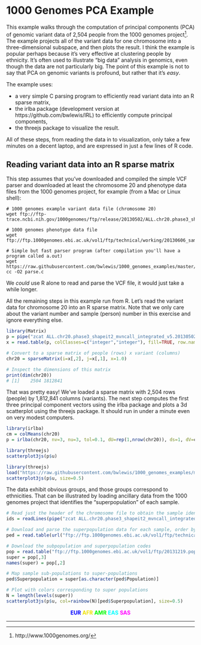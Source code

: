 # 1000 Genomes PCA Example

This example walks through the computation of principal components (PCA) of genomic
variant data of 2,504 people from the 1000 genomes project[^1].
The example projects all of the variant
data for one chromosome into a three-dimensional subspace, and then plots
the result. I think the example is popular perhaps because it's very effective at clustering people by ethnicity. It's often used to illustrate "big data" analysis in genomics, even though the data are not particularly big. The point of this example is not to say that PCA on genomic variants is profound, but rather that it's _easy_.

[^1]: http://www.1000genomes.org/


The example uses:

- a very simple C parsing program to efficiently read variant data into an R sparse matrix,
- the irlba package (development version at https://github.com/bwlewis/IRL) to efficiently compute principal components,
- the threejs package to visualize the result.

All of these steps, from reading the data in to visualization, only take a few
minutes on a decent laptop, and are expressed in just a few lines of R code.

## Reading variant data into an R sparse matrix

This step assumes that you've downloaded and compiled the simple VCF parser and
downloaded at least the chromosome 20 and phenotype data files from the 1000
genomes project, for example (from a Mac or Linux shell):
```
# 1000 genomes example variant data file (chromosome 20)
wget ftp://ftp-trace.ncbi.nih.gov/1000genomes/ftp/release/20130502/ALL.chr20.phase3_shapeit2_mvncall_integrated_v5.20130502.genotypes.vcf.gz

# 1000 genomes phenotype data file
wget ftp://ftp.1000genomes.ebi.ac.uk/vol1/ftp/technical/working/20130606_sample_info/20130606_g1k.ped

# Simple but fast parser program (after compilation you'll have a program called a.out)
wget https://raw.githubusercontent.com/bwlewis/1000_genomes_examples/master/parse.c
cc -O2 parse.c
```
We _could_ use R alone to read and parse the VCF file, it would just
take a while longer.

All the remaining steps in this example run from R. Let's read the variant
data for chromosome 20 into an R sparse matrix. Note that we only care about
the variant number and sample (person) number in this exercise and ignore
everything else.
```r
library(Matrix)
p = pipe("zcat ALL.chr20.phase3_shapeit2_mvncall_integrated_v5.20130502.genotypes.vcf.gz  | sed /^#/d  | cut  -f '10-' | ./a.out | cut -f '1-2'")
x = read.table(p, colClasses=c("integer","integer"), fill=TRUE, row.names=NULL)

# Convert to a sparse matrix of people (rows) x variant (columns)
chr20 = sparseMatrix(i=x[,2], j=x[,1], x=1.0)

# Inspect the dimensions of this matrix
print(dim(chr20))
# [1]    2504 1812841
```
That was pretty easy!  We've loaded a sparse matrix with 2,504 rows (people) by
1,812,841 columns (variants).  The next step computes the first three principal
component vectors using the irlba package and plots a 3d
scatterplot using the threejs package.
It should run in under a minute even on very modest computers.
```r
library(irlba)
cm = colMeans(chr20)
p = irlba(chr20, nv=3, nu=3, tol=0.1, dU=rep(1,nrow(chr20)), ds=1, dV=cm)

library(threejs)
scatterplot3js(p$u)
```
```r
library(threejs)
load("https://raw.githubusercontent.com/bwlewis/1000_genomes_examples/master/chr20_pca.RData")
scatterplot3js(p$u, size=0.5)
```
The data exhibit obvious groups, and those groups correspond to ethnicities.
That can be illustrated by loading ancillary data from the 1000 genomes project that identifies the "superpopulation" of each sample.

```r
# Read just the header of the chromosome file to obtain the sample identifiers
ids = readLines(pipe("zcat ALL.chr20.phase3_shapeit2_mvncall_integrated_v5a.20130502.genotypes.vcf.gz  | sed -n /^#CHROM/p | tr '\t' '\n' | tail -n +10"))

# Download and parse the superpopulation data for each sample, order by ids
ped = read.table(url("ftp://ftp.1000genomes.ebi.ac.uk/vol1/ftp/technical/working/20130606_sample_info/20130606_g1k.ped"),sep="\t",header=TRUE,row.names=2)[ids,6,drop=FALSE]

# Download the subpopulation and superpopulation codes
pop = read.table("ftp://ftp.1000genomes.ebi.ac.uk/vol1/ftp/20131219.populations.tsv",sep="\t",header=TRUE)
super = pop[,3]
names(super) = pop[,2]

# Map sample sub-populations to super-populations
ped$Superpopulation = super[as.character(ped$Population)]

# Plot with colors corresponding to super populations
N = length(levels(super))
scatterplot3js(p$u, col=rainbow(N)[ped$Superpopulation], size=0.5)
```
<center>
<font color="blue"><b>EUR</b></font>
<font color="#eeee00;"><b>AFR</b></font>
<font color="#00ff99;"><b>AMR</b></font>
<font color="cyan"><b>EAS</b></font>
<font color="magenta"><b>SAS</b></font>
</center>
<hr/>


